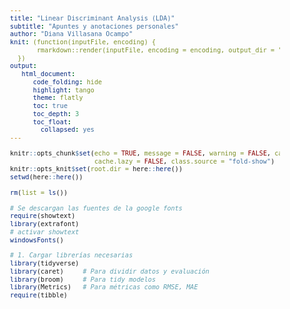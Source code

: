 ```yaml
---
title: "Linear Discriminant Analysis (LDA)"
subtitle: "Apuntes y anotaciones personales"
author: "Diana Villasana Ocampo"
knit: (function(inputFile, encoding) {
       rmarkdown::render(inputFile, encoding = encoding, output_dir = "../../Output/Dimensionality Reduction")
  })
output:
   html_document:
      code_folding: hide
      highlight: tango
      theme: flatly
      toc: true
      toc_depth: 3
      toc_float:
        collapsed: yes
---
```


```{=html}
<style type="text/css">
body {
text-align: justify;
font-style: normal;
font-family: "Montserrat";
font-size: 12px
}
h1.title {
  font-size: 40px;
  color: #000D3B;
}
h1 {
  font-size: 35px;
  color: #B6854D;
}
h2 {
  font-size: 30px;
  color: #172984;
}
h3 {
  font-size: 25px;
  color: #172984;
}
h4 {
  font-size: 22px;
  color: #172984;
}
h5 {
  ont-size: 20px;
  color: #172984;
}
h6{
  ont-size: 18px;
  color: #1864cb;
}
</style>
```

```{=html}
<style>
.nav>li>a {
    position: relative;
    display: block;
    padding: 10px 15px;
    color: #1C3BA4
}
.nav-pills>li.active>a, .nav-pills>li.active>a:hover, .nav-pills>li>a:focus {
    color: #ffffff;
    background-color: #09C2BC
}
</style>
```

```{=html}
<style>
.tile1-text {
    position: relative;
    display: block;
    padding: 10px 15px;
    color: #0A6A87;
    list-style: none;
}
.top1-tiles a:nth-of-type(1):hover, .top-tiles1 a:nth-of-type(1):focus{
    color: #ffffff;
    background: #0A6A87
}
</style>
```

```{=html}
<style>
.tile2-text {
    position: relative;
    display: block;
    padding: 10px 15px;
    color: #0A6CC8;
    list-style: none;
}
.top2-tiles a:nth-of-type(1):hover, .top2-tiles a:nth-of-type(1):focus{
    color: #ffffff;
    background: #0A6CC8
}
</style>


```

```{=html}
<style>
.math {
  font-size: 15px;
  color: #1e42ab;
}

.rmdwarning {
  border: 1px solid red; /* Yellow border */
  background-color: lightgrey; /* Light yellow background */
  padding: 15px;
  margin-bottom: 15px;
  border-left: 5px solid #ffcc00; /* Stronger left border */
}

</style>
```

```r
knitr::opts_chunk$set(echo = TRUE, message = FALSE, warning = FALSE, cache = TRUE, 
                      cache.lazy = FALSE, class.source = "fold-show")
knitr::opts_knit$set(root.dir = here::here())
setwd(here::here())
```

```r
rm(list = ls())
```

```r
# Se descargan las fuentes de la google fonts
require(showtext)
library(extrafont)
# activar showtext
windowsFonts()
```

```r
# 1. Cargar librerías necesarias
library(tidyverse)
library(caret)     # Para dividir datos y evaluación
library(broom)     # Para tidy modelos
library(Metrics)   # Para métricas como RMSE, MAE
require(tibble)
```

